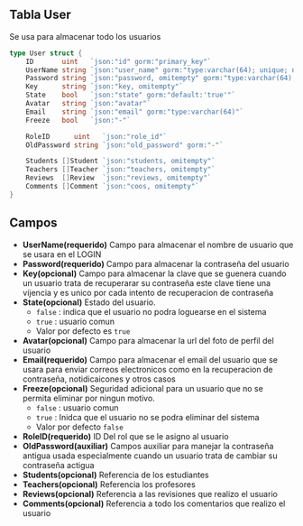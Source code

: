 ## Tabla User
Se usa para almacenar todo los usuarios
```go
type User struct {
	ID       uint   `json:"id" gorm:"primary_key"`
	UserName string `json:"user_name" gorm:"type:varchar(64); unique; not null"` //
	Password string `json:"password, omitempty" gorm:"type:varchar(64); not null"`
	Key      string `json:"key, omitempty"`
	State    bool   `json:"state" gorm:"default:'true'"`
	Avatar   string `json:"avatar"`
	Email    string `json:"email" gorm:"type:varchar(64)"`
	Freeze   bool   `json:"-"`

	RoleID      uint   `json:"role_id"`
	OldPassword string `json:"old_password" gorm:"-"`

	Students []Student `json:"students, omitempty"`
	Teachers []Teacher `json:"teachers, omitempty"`
	Reviews  []Review  `json:"reviews, omitempty"`
	Comments []Comment `json:"coos, omitempty"`
}
```
## Campos
- **UserName(requerido)** Campo para almacenar el nombre de usuario que se usara en el LOGIN
- **Password(requerido)** Campo para almacenar la contraseña del usuario
- **Key(opcional)**  Campo para almacenar la clave que se guenera cuando un usuario trata de recuperarar su contraseña este clave tiene una vijencia y es unico por cada intento de recuperacion de contraseña
- **State(opcional)** Estado del usuario. 
    - `false`   : indica que el usuario no podra loguearse en el sistema
    - `true`    : usuario comun
    - Valor por defecto es `true`
- **Avatar(opcional)** Campo para almacenar la url del foto de perfil del usuario
- **Email(requerido)** Campo para almacenar el email del usuario que se usara para enviar correos electronicos como en la recuperacion de contraseña, notidicaicones y otros casos
- **Freeze(opcional)** Seguridad adicional para un usuario que no se permita eliminar por ningun motivo.  
    - `false`     : usuario comun
    - `true`      : Inidca que el usuario no se podra eliminar del sistema
    - Valor por defecto `false`
- **RoleID(requerido)**  ID Del rol que se le asigno al usuario
- **OldPassword(auxiliar)** Campos auxiliar para manejar la contraseña antigua usada especialmente cuando un usuario trata de cambiar su contraseña actigua
- **Students(opcional)** Referencia de los estudiantes
- **Teachers(opcional)** Referencia los profesores
- **Reviews(opcional)**  Referencia a las revisiones que realizo el usuario
- **Comments(opcional)** Referencia a todo los comentarios que realizo el usuario